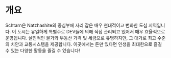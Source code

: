 # 개요
Schtarn은 Natzhashite의 중심부에 자리 잡은 매우 현대적이고 번화한 도심 지역입니다. 이 도시는 유일하게 특별주로 DEV들에 의해 직접 관리되고 있어서 매우 효율적으로 운영됩니다. 살인적인 물가와 부동산 가격 및 세금으로 유명하지만, 그 대가로 최고 수준의 치안과 교통시스템을 제공합니다. 이곳에서는 돈만 있다면 인생을 최대한으로 즐길 수 있는 다양한 활동을 즐길 수 있습니다!